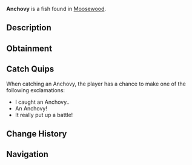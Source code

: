 {{FishInfobox
|image          = Anchovy.png
|rarity         = Common
|sea            = First Sea
|location       = [[Moosewood]]
|sublocation    = Saltwater
|sources        = Fishing Rod
|radar_location = 
|xp             = 20
|weather        = Clear
|time           = Day
|season         = Spring
|bait           = 
|base_weight    = 0.3
|base_value     = 30
|weight_range   = 0.2
|base_chance    = 100
|base_resil     = 100
}}
'''Anchovy''' is a {{Rarity|Common}} fish found in [[Moosewood]].

== Description ==
{{Description|Anchovies are extremely small and slender fish, with a silvery sheen. They are known for their schooling behaviour and are a common catch near Moosewood.|Bestiary Entry}}

== Obtainment ==
{{Description|Caught in all saltwater’s of Moosewood|Bestiary Hint}}
{{Fish Availability|
Bloop Fish
Moosewood/Docks
Moosewood/Seaweed and Mini-Island
Moosewood/Surrounding Ocean
|top_rods      = 
Leviathan's Fang Rod\238698.03\0;
Free Spirit Rod\237406.1\17524.77;
Trident Rod\227224.6\13955.72;
Krampus's Rod\222718.28\23403.31;
Azure Of Lagoon\221088.7\34763.25;
Flimsy Rod\159637.59\17088.07;
Training Rod\179586.47\15496.99;
Magma Rod\216412.25\22585.51;
Nocturnal Rod\139879.02\122751.92;
Challenger's Rod\204280.28\33997.37;
Tempest Rod\208965.58\33876.7;
Frog Rod\192565.45\33529.82;
Riptide Rod\191462.23\33356.16;
No-Life Rod\216696.16\32943.52;
Astralhook Rod\213195.79\0;
Ethereal Prism Rod\212941.53\0;
Seraphic Rod\212341.79\20043.18;
Rod Of The Forgotten Fang\205657.29\18302.24;
Blazebringer Rod\204591\31658.19;
Rod Of The Exalted One\201558.14\0;
Rod Of The Depths\199440.36\16705.83;
Verdant Shear Rod\193050.72\29551.13;
Zeus Rod\190691.08\29791.84;
Depthseeker Rod\185006.96\25396.84;
Avalanche Rod\183907.89\22794.1;
Volcanic Rod\180025.06\25298.23;
Steady Rod\88025.61\10792.5
|recommended   = Trident Rod
}}

== Catch Quips ==
When catching an Anchovy, the player has a chance to make one of the following exclamations:
* I caught an Anchovy..
* An Anchovy!
* It really put up a battle!

== Change History ==
{{Change History|{{subst:Current Version}}}}

== Navigation ==
{{Fish Navbox|Moosewood}}